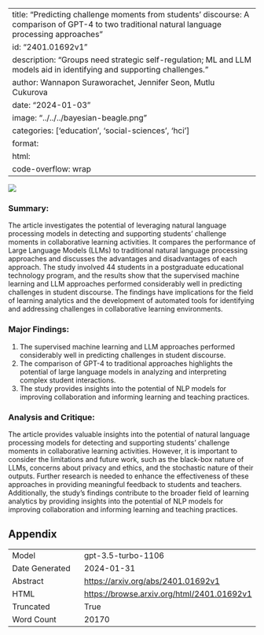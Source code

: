 
---
title: "Predicting challenge moments from students' discourse: A comparison of GPT-4 to two traditional natural language processing approaches"
id: "2401.01692v1"
description: "Groups need strategic self-regulation; ML and LLM models aid in identifying and supporting challenges."
author: Wannapon Suraworachet, Jennifer Seon, Mutlu Cukurova
date: "2024-01-03"
image: "../../../bayesian-beagle.png"
categories: ['education', 'social-sciences', 'hci']
format:
  html:
    code-overflow: wrap
---

![](None)

### Summary:

The article investigates the potential of leveraging natural language processing models in detecting and supporting students' challenge moments in collaborative learning activities. It compares the performance of Large Language Models (LLMs) to traditional natural language processing approaches and discusses the advantages and disadvantages of each approach. The study involved 44 students in a postgraduate educational technology program, and the results show that the supervised machine learning and LLM approaches performed considerably well in predicting challenges in student discourse. The findings have implications for the field of learning analytics and the development of automated tools for identifying and addressing challenges in collaborative learning environments.

### Major Findings:
1. The supervised machine learning and LLM approaches performed considerably well in predicting challenges in student discourse.
2. The comparison of GPT-4 to traditional approaches highlights the potential of large language models in analyzing and interpreting complex student interactions.
3. The study provides insights into the potential of NLP models for improving collaboration and informing learning and teaching practices.

### Analysis and Critique:
The article provides valuable insights into the potential of natural language processing models for detecting and supporting students' challenge moments in collaborative learning activities. However, it is important to consider the limitations and future work, such as the black-box nature of LLMs, concerns about privacy and ethics, and the stochastic nature of their outputs. Further research is needed to enhance the effectiveness of these approaches in providing meaningful feedback to students and teachers. Additionally, the study's findings contribute to the broader field of learning analytics by providing insights into the potential of NLP models for improving collaboration and informing learning and teaching practices.

## Appendix

|          |          |
|----------|----------|
| Model     | gpt-3.5-turbo-1106       |
| Date Generated     | 2024-01-31       |
| Abstract | [https://arxiv.org/abs/2401.01692v1](https://arxiv.org/abs/2401.01692v1)        |
| HTML     | [https://browse.arxiv.org/html/2401.01692v1](https://browse.arxiv.org/html/2401.01692v1)       |
| Truncated       | True       |
| Word Count       | 20170       |